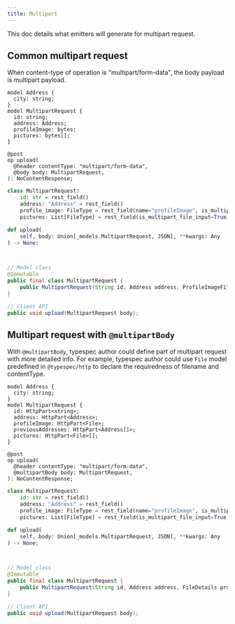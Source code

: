 ```yaml
---
title: Multipart
---
```



This doc details what emitters will generate for multipart request.

## Common multipart request

When content-type of operation is "multipart/form-data", the body payload is multipart payload.

<ClientTabs>

```typespec
model Address {
  city: string;
}
model MultipartRequest {
  id: string;
  address: Address;
  profileImage: bytes;
  pictures: bytes[];
}

@post
op upload(
  @header contentType: "multipart/form-data",
  @body body: MultipartRequest,
): NoContentResponse;
```

```python
class MultipartRequest:
    id: str = rest_field()
    address: "Address" = rest_field()
    profile_image: FileType = rest_field(name="profileImage", is_multipart_file_input=True)
    pictures: List[FileType] = rest_field(is_multipart_file_input=True)

def upload(
    self, body: Union[_models.MultipartRequest, JSON], **kwargs: Any
) -> None:
```

```csharp

```

```typescript

```

```java
// Model class
@Immutable
public final class MultipartRequest {
    public MultipartRequest(String id, Address address, ProfileImageFileDetails profileImage, List<PicturesFileDetails> pictures);
}

// Client API
public void upload(MultipartRequest body);
```

</ClientTabs>

## Multipart request with `@multipartBody`

With `@multipartBody`, typespec author could define part of multipart request with more detailed info.
For example, typespec author could use `File` model predefined in `@typespec/http` to declare the requiredness of filename and
contentType.

<ClientTabs>

```typespec
model Address {
  city: string;
}
model MultipartRequest {
  id: HttpPart<string>;
  address: HttpPart<Address>;
  profileImage: HttpPart<File>;
  previousAddresses: HttpPart<Address[]>;
  pictures: HttpPart<File>[];
}

@post
op upload(
  @header contentType: "multipart/form-data",
  @multipartBody body: MultipartRequest,
): NoContentResponse;
```

```python
class MultipartRequest:
    id: str = rest_field()
    address: "Address" = rest_field()
    profile_image: FileType = rest_field(name="profileImage", is_multipart_file_input=True)
    pictures: List[FileType] = rest_field(is_multipart_file_input=True)

def upload(
    self, body: Union[_models.MultipartRequest, JSON], **kwargs: Any
) -> None:
```

```csharp

```

```typescript

```

```java
// Model class
@Immutable
public final class MultipartRequest {
    public MultipartRequest(String id, Address address, FileDetails profileImage, List<Address> previousAddresses, List<FileDetails> pictures);
}

// Client API
public void upload(MultipartRequest body);
```

</ClientTabs>
